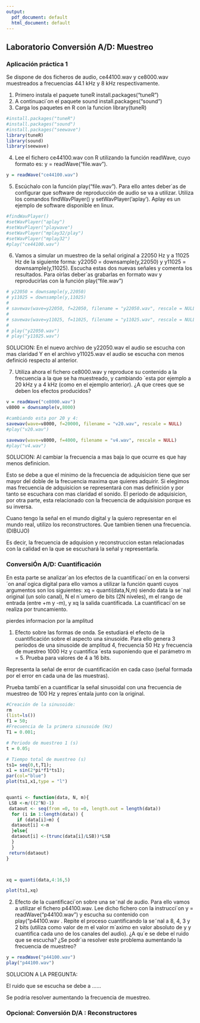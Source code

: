 ```yaml
---
output:
  pdf_document: default
  html_document: default
---
```

##  Laboratorio Conversión A/D: Muestreo

### Aplicación práctica 1

Se dispone de dos ficheros de audio, ce44100.wav y ce8000.wav muestreados a frecuencias 44.1 kHz y
8 kHz respectivamente.


1. Primero instala el paquete tuneR install.packages("tuneR")
2. A continuaci´on el paquete sound install.packages("sound")
3. Carga los paquetes en R con la funcion library(tuneR)

```r
#install.packages("tuneR")
#install.packages("sound")
#install.packages("seewave")
library(tuneR)
library(sound)
library(seewave)
```


4. Lee el fichero ce44100.wav con R utilizando la función readWave, cuyo formato es: y = readWave("file.wav").

```r
y = readWave("ce44100.wav")
```


5. Escúchalo con la función play("file.wav"). Para ello antes deber´as de configurar que software de reproducción de audio se va a utilizar. Utiliza los comandos findWavPlayer() y setWavPlayer(’aplay’). Aplay es un ejemplo de software disponible en linux.


```r
#findWavPlayer() 
#setWavPlayer("aplay")
#setWavPlayer("playwave")
#setWavPlayer("mplay32/play")
#setWavPlayer("mplay32")
#play("ce44100.wav")
```



6. Vamos a simular un muestreo de la señal original a 22050 Hz y a 11025 Hz de la siguiente forma: y22050 = downsample(y,22050) y y11025 = downsample(y,11025). Escucha estas dos nuevas señales y comenta los resultados. Para oirlas deber´as grabarlas en formato wav y reproducirlas con
la función play("file.wav")

```r
# y22050 = downsample(y,22050)
# y11025 = downsample(y,11025)
# 
# savewav(wave=y22050, f=22050, filename = "y22050.wav", rescale = NULL) #De esta manera el audio se escucha con mas claridad 
# 
# savewav(wave=y11025, f=11025, filename = "y11025.wav", rescale = NULL)#Se escucha con menos claridad que el audio original pero con mas claridad respecto al audio anterior
# 
# play("y22050.wav")
# play("y11025.wav")
```

SOLUCION:
En el nuevo archivo de y22050.wav el audio se escucha con mas claridad 
Y en el archivo y11025.wav el audio se escucha con menos definició respecto al anterior.


7. Utiliza ahora el fichero ce8000.wav y reproduce su contenido a la frecuencia a la que se ha muestreado, y cambiando ´esta por ejemplo a 20 kHz y a 4 kHz (como en el ejemplo anterior). ¿A que crees que se deben los efectos producidos?

```r
v = readWave("ce8000.wav")
v8000 = downsample(v,8000)

#cambiando esta por 20 y 4:
savewav(wave=v8000, f=20000, filename = "v20.wav", rescale = NULL)
#play("v20.wav")

savewav(wave=v8000, f=4000, filename = "v4.wav", rescale = NULL)
#play("v4.wav")

```

SOLUCION:
Al cambiar la frecuencia a mas baja lo que ocurre es que hay menos definicion. 

Esto se debe a que el minimo de la frecuencia de adquisicion tiene que ser mayor del doble de la frecuencia maxima que quieres adquirir. 
Si elegimos mas frecuencia de adquisicion se representará con mas definición y por tanto se escuchara con mas claridad el sonido.
El periodo de adquisicion, por otra parte, esta relacionado con la frecuencia de adquisision porque es su inversa.



Cuano tengo la señal en el mundo digital y la quiero representar en el mundo real, utilizo los reconstructores. Que tambien tienen una frecuencia. (DIBUJO)


Es decir, la frecuencia de adquision y reconstruccion estan relacionadas con la calidad en la que se escuchará la señal y representarla.



### ConversiÓn A/D: Cuantificación

En esta parte se analizar´an los efectos de la cuantificaci´on en la conversi´on anal´ogica digital para ello vamos a utilizar la función quanti cuyos argumentos son los siguientes:
                                    xq = quanti(data,N,m)
siendo data la se˜nal original (un solo canal), N el n´umero de bits (2N niveles), m el rango de entrada (entre +m y -m), y xq la salida cuantificada. La cuantificaci´on se realiza por truncamiento.

pierdes informacion por la amplitud 



1. Efecto sobre las formas de onda. Se estudiará el efecto de la cuantificación sobre el aspecto una sinusoide. 
Para ello genera 3 períodos de una sinusoide de amplitud 4, frecuencia 50 Hz y frecuencia de muestreo 1000 Hz y cuantifica ´esta suponiendo que el parámetro m = 5. 
Prueba para valores de 4 a 16 bits. 

Representa la señal de error de cuantificación en cada caso (señal formada por el error en cada una de las muestras). 

Prueba tambi´en a cuantificar la señal sinusoidal con una frecuencia de muestreo de 100 Hz y repres´entala junto con la original.
```r

#Creación de la sinusoide:
rm
(list=ls())
f1 = 50; 
#Frecuencia de la primera sinusoide (Hz)
T1 = 0.001; 

# Periodo de muestreo 1 (s)
t = 0.05; 

# Tiempo total de muestreo (s)
ts1= seq(0,t,T1);
x1 = sin(2*pi*f1*ts1);
par(col="blue")
plot(ts1,x1,type = "l")


quanti <- function(data, N, m){
 LSB <-m/((2^N)-1)
 dataout <- seq(from =0, to =0, length.out = length(data))
  for (i in 1:length(data)) {
    if (data[i]>m) {
  dataout[i] <-m
  }else{
  dataout[i] <-(trunc(data[i]/LSB))*LSB
  }
  }
 return(dataout)
}



xq = quanti(data,4:16,5)

plot(ts1,xq)


```



2. Efecto de la cuantificaci´on sobre una se˜nal de audio. Para ello vamos a utilizar el fichero p44100.wav. Lee dicho fichero con la instrucci´on y = readWave("p44100.wav") y escucha su contenido con play("p44100.wav . Repite el proceso cuantificando la se˜nal a 8, 4, 3 y 2 bits (utiliza como valor de m el valor m´aximo en valor absoluto de y y cuantifica cada uno de los canales del audio). ¿A qu´e se debe el ruido que se escucha? ¿Se podr´ıa resolver este problema aumentando la frecuencia de muestreo?

```r
y = readWave("p44100.wav")
play("p44100.wav")
```



SOLUCION A LA PREGUNTA:
  
El ruido que se escucha se debe a ......

Se podria resolver aumentando la frecuencia de muestreo.





###  Opcional: Conversión D/A : Reconstructores




